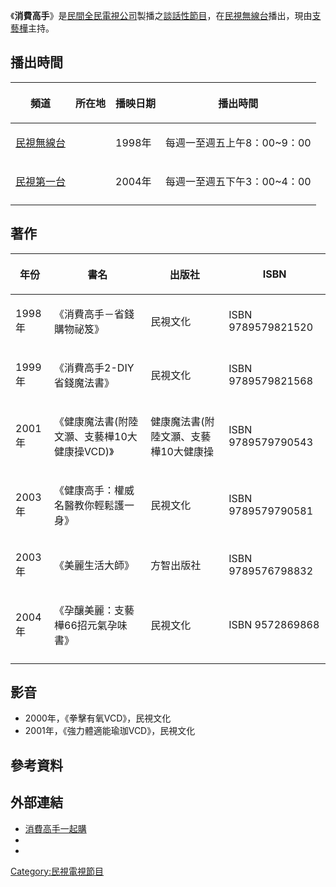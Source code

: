 {{In-progress_tvshow}}
{{Unreferenced|time=2020-07-24T23:57:44+00:00}}
{{Infobox television
| 名稱 = 消費高手
| 英文名稱 = Shopping Master
| 圖片 = 
| 圖說 = 
| 分類 = [[談話性節目|談話性節目]]
| 語言 = [[國語|國語]]、[[台語|台語]]
| 字幕 = [[中文|中文]]
| 機位 = 4機
| 視訊制式 = [[高畫質電視|高畫質電視]]
| 每集長 = 60分鐘(含廣告時段)
| 製作人 = [[李韋彥|李韋彥]]
| 製作單位 = [[民間全民電視公司|民間全民電視公司]]節目事業群商品行銷部
| 主持 = [[支藝樺|支藝樺]]
| 主演 = 林伯全
| 標語 = 農業是不會消失的
| 旁白 = 邱奕翔
| 監製 = 姚友翔
| 國家 = {{ROC-TW}}
| 播出國家 ={{ROC-TW}}
| 電視台 = [[民視無線台|民視無線台]]
| 開始 = 1998年
| 結束 = 至今
| 官方網站 = https://www.pure17go.com.tw/ 
}}

《'''消費高手'''》是[[民間全民電視公司|民間全民電視公司]]製播之[[談話性節目|談話性節目]]，在[[民視無線台|民視無線台]]播出，現由[[支藝樺|支藝樺]]主持。

==播出時間==
{| class="wikitable" style="text-align:center;"
|- 
!頻道||所在地||播映日期||播出時間
|-  
|[[民視無線台|民視無線台]]||{{TWN}}||1998年||每週一至週五上午8：00~9：00
|-  
|[[民視第一台|民視第一台]]||{{TWN}}||2004年||每週一至週五下午3：00~4：00
|-  
|}

==著作==
{| class="wikitable"
|- 
!年份||書名||出版社||ISBN
|-  
|1998年||《消費高手－省錢購物祕笈》 ||民視文化||ISBN 9789579821520
|-
|1999年||《消費高手2-DIY省錢魔法書》 ||民視文化||ISBN 9789579821568
|-
|2001年||《健康魔法書(附陸文灝、支藝樺10大健康操VCD)》||健康魔法書(附陸文灝、支藝樺10大健康操||ISBN 9789579790543
|-
|2003年||《健康高手：權威名醫教你輕鬆護一身》||民視文化||ISBN 9789579790581
|-
|2003年||《美麗生活大師》||方智出版社||ISBN 9789576798832 
|-
|2004年||《孕釀美麗：支藝樺66招元氣孕味書》||民視文化||ISBN 9572869868
|-  
|}

==影音==
*2000年，《拳擊有氧VCD》，民視文化
*2001年，《強力體適能瑜珈VCD》，民視文化

== 參考資料 ==
{{Reflist}}

==外部連結==
*[http://www.pure17go.com.tw/ 消費高手一起購] {{Wayback|url=http://www.pure17go.com.tw/ |date=20210420074753 }}
*{{facebook|pure17go|消費高手一起購 }}
*{{youtube|channel=UC3jCTk3HIC7hMJBFsYjeW3g|消費高手一起購}}

{{電視節目的變遷
|電視台={{flagicon|ROC}}[[民視無線台|民視無線台]]
|播放檔次=星期一至星期五 8:00 - 9:00
|節目名稱=消費高手<br />（1998年-至今）                                                                          
|上一節目= （待查）<br />（-1998年）
|下一節目=
}}

[[Category:民視電視節目|Category:民視電視節目]]